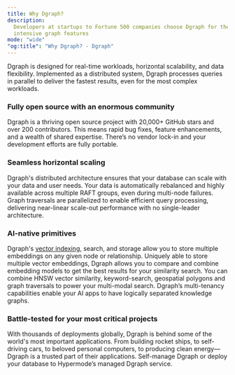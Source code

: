 ```yaml
---
title: Why Dgraph?
description:
  Developers at startups to Fortune 500 companies choose Dgraph for their most
  intensive graph features
mode: "wide"
"og:title": "Why Dgraph? - Dgraph"
---
```


Dgraph is designed for real-time workloads, horizontal scalability, and data
flexibility. Implemented as a distributed system, Dgraph processes queries in
parallel to deliver the fastest results, even for the most complex workloads.

### Fully open source with an enormous community

Dgraph is a thriving open source project with 20,000+ GitHub stars and over 200
contributors. This means rapid bug fixes, feature enhancements, and a wealth of
shared expertise. There’s no vendor lock-in and your development efforts are
fully portable.

### Seamless horizontal scaling

Dgraph's distributed architecture ensures that your database can scale with your
data and user needs. Your data is automatically rebalanced and highly available
across multiple RAFT groups, even during multi-node failures. Graph traversals
are parallelized to enable efficient query processing, delivering near-linear
scale-out performance with no single-leader architecture.

### AI-native primitives

Dgraph's [vector indexing](./dql/indexes#vector-indices), search, and storage
allow you to store multiple embeddings on any given node or relationship.
Uniquely able to store multiple vector embeddings, Dgraph allows you to compare
and combine embedding models to get the best results for your similarity search.
You can combine HNSW vector similarity, keyword-search, geospatial polygons and
graph traversals to power your multi-modal search. Dgraph’s multi-tenancy
capabilities enable your AI apps to have logically separated knowledge graphs.

### Battle-tested for your most critical projects

With thousands of deployments globally, Dgraph is behind some of the world's
most important applications. From building rocket ships, to self-driving cars,
to beloved personal computers, to producing clean energy— Dgraph is a trusted
part of their applications. Self-manage Dgraph or deploy your database to
Hypermode’s managed Dgraph service.

